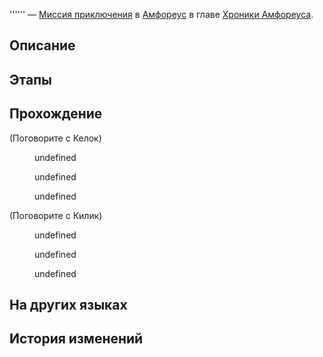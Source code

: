 {{Дополнить|Диалоги.}}
{{Миссия Инфобокс
|id              = 5000402
|Название        = 
|Изображение     = Миссия .png
|Тип             = Миссия приключения
|События         = 
|Глава           = Хроники Амфореуса
|Условия         = Завершена [[Миссия приключения]] ''[[Ожидание и реальность]]''
|Персонажи       = Келок; Килик; Первопроходец
|СтартЛокация    = [[Амфореус]] — [[Вечный священный город Охема]]
|Мир             = Амфореус
|Предыдущая      = Ожидание и реальность
|Следующая       = 
|Награды         = 
}}
'''''' — [[Миссия приключения]] в [[Амфореус]] в главе [[Хроники Амфореуса]].

==Описание==
{{Описание|<!--официальное описание из Перекрёстка судеб-->}}

==Этапы==


==Прохождение==
{{Дополнить}}


;(Поговорите с Келок)
:{{tx}}
<!--Unknown TalkSentence: 500041801-->
:{{Диалог|Arrow}} undefined
:{{Диалог|Arrow}} undefined
:{{Диалог|Arrow}} undefined

;(Поговорите с Килик)
:{{tx}}
<!--Unknown TalkSentence: 500041801-->
:{{Диалог|Arrow}} undefined
:{{Диалог|Arrow}} undefined
:{{Диалог|Arrow}} undefined
{{Диалог Конец}}

==На других языках==
{{На других языках
|en   = 
|zhs  = 
|zht  = 
|ja   = 
|ko   = 
|es   = 
|fr   = 
|ru   = 
|th   = 
|vi   = 
|de   = 
|id   = 
|pt   = 
}}

==История изменений==
{{История изменений|3.0}}

